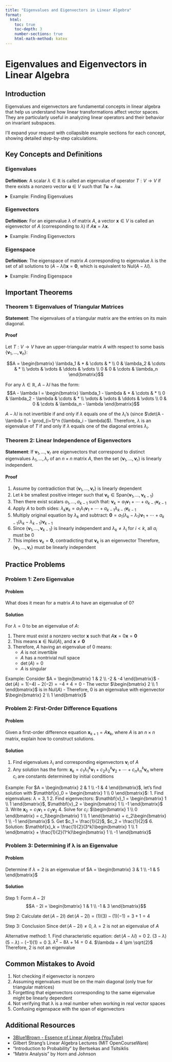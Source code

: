 ```yaml
---
title: "Eigenvalues and Eigenvectors in Linear Algebra"
format:
  html:
    toc: true
    toc-depth: 3
    number-sections: true
    html-math-method: katex
---
```


# Eigenvalues and Eigenvectors in Linear Algebra

## Introduction

Eigenvalues and eigenvectors are fundamental concepts in linear algebra that help us understand how linear transformations affect vector spaces. They are particularly useful in analyzing linear operators and their behavior on invariant subspaces.

I'll expand your request with collapsible example sections for each concept, showing detailed step-by-step calculations.

## Key Concepts and Definitions

### Eigenvalues
::: {.callout-note}
**Definition**: A scalar $\lambda \in \mathbb{R}$ is called an eigenvalue of operator $T: V \to V$ if there exists a nonzero vector $\mathbf{u} \in V$ such that $T\mathbf{u} = \lambda\mathbf{u}$.
:::

<details>
<summary>Example: Finding Eigenvalues</summary>

Let's find the eigenvalues of matrix $A = \begin{pmatrix} 3 & 1 \\ 1 & 3 \end{pmatrix}$

1) Set up characteristic equation: $det(A - \lambda I) = 0$

2) Expand determinant:
   $$det\begin{pmatrix} 3-\lambda & 1 \\ 1 & 3-\lambda \end{pmatrix} = 0$$
   $$(3-\lambda)(3-\lambda) - (1)(1) = 0$$

3) Solve polynomial:
   $$\lambda^2 - 6\lambda + 8 = 0$$
   $$(\lambda - 4)(\lambda - 2) = 0$$
   $$\lambda = 4 \text{ or } \lambda = 2$$

Therefore, the eigenvalues are $\lambda_1 = 4$ and $\lambda_2 = 2$
</details>

### Eigenvectors
::: {.callout-note}
**Definition**: For an eigenvalue $\lambda$ of matrix $A$, a vector $\mathbf{x} \in V$ is called an eigenvector of $A$ (corresponding to $\lambda$) if $A\mathbf{x} = \lambda\mathbf{x}$.
:::

<details>
<summary>Example: Finding Eigenvectors</summary>

Using the same matrix $A = \begin{pmatrix} 3 & 1 \\ 1 & 3 \end{pmatrix}$ and $\lambda_1 = 4$:

1) Set up equation $(A - \lambda I)\mathbf{x} = \mathbf{0}$:
   $$\begin{pmatrix} 3-4 & 1 \\ 1 & 3-4 \end{pmatrix} \begin{pmatrix} x_1 \\ x_2 \end{pmatrix} = \begin{pmatrix} 0 \\ 0 \end{pmatrix}$$

2) Simplify system of equations:
   $$\begin{pmatrix} -1 & 1 \\ 1 & -1 \end{pmatrix} \begin{pmatrix} x_1 \\ x_2 \end{pmatrix} = \begin{pmatrix} 0 \\ 0 \end{pmatrix}$$

3) Solve system:
   $$-x_1 + x_2 = 0$$
   $$x_1 = x_2$$

4) Choose a non-zero solution:
   Let $x_1 = 1$, then $x_2 = 1$
   
Therefore, $\mathbf{v}_1 = \begin{pmatrix} 1 \\ 1 \end{pmatrix}$ is an eigenvector for $\lambda_1 = 4$
</details>

### Eigenspace
::: {.callout-note}
**Definition**: The eigenspace of matrix $A$ corresponding to eigenvalue $\lambda$ is the set of all solutions to $(A - \lambda I)\mathbf{x} = \mathbf{0}$, which is equivalent to $\text{Nul}(A - \lambda I)$.
:::

<details>
<summary>Example: Finding Eigenspace</summary>

For the same matrix $A = \begin{pmatrix} 3 & 1 \\ 1 & 3 \end{pmatrix}$ and $\lambda_1 = 4$:

1) Form $A - \lambda I$:
   $$A - 4I = \begin{pmatrix} -1 & 1 \\ 1 & -1 \end{pmatrix}$$

2) Find general solution to $(A - 4I)\mathbf{x} = \mathbf{0}$:
   $$\begin{pmatrix} -1 & 1 \\ 1 & -1 \end{pmatrix} \begin{pmatrix} x_1 \\ x_2 \end{pmatrix} = \begin{pmatrix} 0 \\ 0 \end{pmatrix}$$

3) Row reduce to find basis:
   - From earlier, we found $x_1 = x_2$
   - Let $t$ be a free parameter

4) Express eigenspace:
   $$E_4 = \text{span}\left\{\begin{pmatrix} 1 \\ 1 \end{pmatrix}\right\}$$
   $$= \left\{t\begin{pmatrix} 1 \\ 1 \end{pmatrix} : t \in \mathbb{R}\right\}$$

This is the complete eigenspace corresponding to $\lambda_1 = 4$
</details>

## Important Theorems

### Theorem 1: Eigenvalues of Triangular Matrices
**Statement**: The eigenvalues of a triangular matrix are the entries on its main diagonal.

::: {.callout-note}
#### Proof
Let $T: V \to V$ have an upper-triangular matrix $A$ with respect to some basis $\{\mathbf{v}_1, \ldots, \mathbf{v}_n\}$:

$$A = \begin{bmatrix} 
\lambda_1 & * & \cdots & * \\
0 & \lambda_2 & \cdots & * \\
\vdots & \vdots & \ddots & \vdots \\
0 & 0 & \cdots & \lambda_n
\end{bmatrix}$$

For any $\lambda \in \mathbb{R}$, $A - \lambda I$ has the form:
$$A - \lambda I = \begin{bmatrix} 
\lambda_1 - \lambda & * & \cdots & * \\
0 & \lambda_2 - \lambda & \cdots & * \\
\vdots & \vdots & \ddots & \vdots \\
0 & 0 & \cdots & \lambda_n - \lambda
\end{bmatrix}$$

$A - \lambda I$ is not invertible if and only if $\lambda$ equals one of the $\lambda_i$'s (since $\det(A - \lambda I) = \prod_{i=1}^n (\lambda_i - \lambda)$).
Therefore, $\lambda$ is an eigenvalue of $T$ if and only if $\lambda$ equals one of the diagonal entries $\lambda_i$.
:::

### Theorem 2: Linear Independence of Eigenvectors
**Statement**: If $\mathbf{v}_1, \ldots, \mathbf{v}_r$ are eigenvectors that correspond to distinct eigenvalues $\lambda_1, \ldots, \lambda_r$ of an $n \times n$ matrix $A$, then the set $\{\mathbf{v}_1, \ldots, \mathbf{v}_r\}$ is linearly independent.

::: {.callout-note}
#### Proof
1. Assume by contradiction that $\{\mathbf{v}_1, \ldots, \mathbf{v}_r\}$ is linearly dependent
2. Let $k$ be smallest positive integer such that $\mathbf{v}_k \in \text{Span}\{\mathbf{v}_1, \ldots, \mathbf{v}_{k-1}\}$
3. Then there exist scalars $a_1, \ldots, a_{k-1}$ such that:
   $\mathbf{v}_k = a_1\mathbf{v}_1 + \cdots + a_{k-1}\mathbf{v}_{k-1}$
4. Apply $A$ to both sides:
   $\lambda_k\mathbf{v}_k = a_1\lambda_1\mathbf{v}_1 + \cdots + a_{k-1}\lambda_{k-1}\mathbf{v}_{k-1}$
5. Multiply original equation by $\lambda_k$ and subtract:
   $\mathbf{0} = a_1(\lambda_k - \lambda_1)\mathbf{v}_1 + \cdots + a_{k-1}(\lambda_k - \lambda_{k-1})\mathbf{v}_{k-1}$
6. Since $\{\mathbf{v}_1, \ldots, \mathbf{v}_{k-1}\}$ is linearly independent and $\lambda_k \neq \lambda_i$ for $i < k$, all $a_i$ must be 0
7. This implies $\mathbf{v}_k = \mathbf{0}$, contradicting that $\mathbf{v}_k$ is an eigenvector
Therefore, $\{\mathbf{v}_1, \ldots, \mathbf{v}_r\}$ must be linearly independent
:::

## Practice Problems

### Problem 1: Zero Eigenvalue

::: {.callout-note collapse="true"}
#### Problem
What does it mean for a matrix $A$ to have an eigenvalue of 0?

#### Solution
For $\lambda = 0$ to be an eigenvalue of $A$:

1. There must exist a nonzero vector $\mathbf{x}$ such that $A\mathbf{x} = 0\mathbf{x} = \mathbf{0}$
2. This means $\mathbf{x} \in \text{Nul}(A)$, and $\mathbf{x} \neq \mathbf{0}$
3. Therefore, $A$ having an eigenvalue of 0 means:
   - $A$ is not invertible
   - $A$ has a nontrivial null space
   - $\det(A) = 0$
   - $A$ is singular

Example:
Consider $A = \begin{bmatrix} 1 & 2 \\ -2 & -4 \end{bmatrix}$
- $\det(A) = 1(-4) - 2(-2) = -4 + 4 = 0$
- The vector $\begin{bmatrix} 2 \\ 1 \end{bmatrix}$ is in $\text{Nul}(A)$
- Therefore, 0 is an eigenvalue with eigenvector $\begin{bmatrix} 2 \\ 1 \end{bmatrix}$
:::

### Problem 2: First-Order Difference Equations

::: {.callout-note collapse="true"}
#### Problem
Given a first-order difference equation $\mathbf{x}_{k+1} = A\mathbf{x}_k$, where $A$ is an $n\times n$ matrix, explain how to construct solutions.

#### Solution
1. Find eigenvalues $\lambda_i$ and corresponding eigenvectors $\mathbf{v}_i$ of $A$
2. Any solution has the form:
   $\mathbf{x}_k = c_1\lambda_1^k\mathbf{v}_1 + c_2\lambda_2^k\mathbf{v}_2 + \cdots + c_n\lambda_n^k\mathbf{v}_n$
   where $c_i$ are constants determined by initial conditions

Example:
For $A = \begin{bmatrix} 2 & 1 \\ -1 & 4 \end{bmatrix}$, let's find solution with $\mathbf{x}_0 = \begin{bmatrix} 1 \\ 0 \end{bmatrix}$:
1. Find eigenvalues: $\lambda = 3,1$
2. Find eigenvectors: $\mathbf{v}_1 = \begin{bmatrix} 1 \\ 1 \end{bmatrix}$, $\mathbf{v}_2 = \begin{bmatrix} 1 \\ -1 \end{bmatrix}$
3. Write $\mathbf{x}_0 = c_1\mathbf{v}_1 + c_2\mathbf{v}_2$
4. Solve for $c_i$: $\begin{bmatrix} 1 \\ 0 \end{bmatrix} = c_1\begin{bmatrix} 1 \\ 1 \end{bmatrix} + c_2\begin{bmatrix} 1 \\ -1 \end{bmatrix}$
5. Get $c_1 = \frac{1}{2}$, $c_2 = \frac{1}{2}$
6. Solution: $\mathbf{x}_k = \frac{1}{2}(3^k)\begin{bmatrix} 1 \\ 1 \end{bmatrix} + \frac{1}{2}(1^k)\begin{bmatrix} 1 \\ -1 \end{bmatrix}$
:::

### Problem 3: Determining if λ is an Eigenvalue

::: {.callout-note collapse="true"}
#### Problem
Determine if $\lambda = 2$ is an eigenvalue of $A = \begin{bmatrix} 3 & 1 \\ -1 & 5 \end{bmatrix}$

#### Solution
Step 1: Form $A - 2I$
$$A - 2I = \begin{bmatrix} 1 & 1 \\ -1 & 3 \end{bmatrix}$$

Step 2: Calculate $\det(A - 2I)$
$\det(A - 2I) = (1)(3) - (1)(-1) = 3 + 1 = 4$

Step 3: Conclusion
Since $\det(A - 2I) \neq 0$, $\lambda = 2$ is not an eigenvalue of $A$

Alternative method:
1. Find characteristic equation: $\det(A - \lambda I) = 0$
2. $(3-\lambda)(5-\lambda) - (-1)(1) = 0$
3. $\lambda^2 - 8\lambda + 14 = 0$
4. $\lambda = 4 \pm \sqrt{2}$
Therefore, 2 is not an eigenvalue
:::

## Common Mistakes to Avoid

1. Not checking if eigenvector is nonzero
2. Assuming eigenvalues must be on the main diagonal (only true for triangular matrices)
3. Forgetting that eigenvectors corresponding to the same eigenvalue might be linearly dependent
4. Not verifying that λ is a real number when working in real vector spaces
5. Confusing eigenspace with the span of eigenvectors

## Additional Resources

- [3Blue1Brown - Essence of Linear Algebra (YouTube)](https://www.youtube.com/watch?v=kjBOesZCoqc)
- Gilbert Strang's Linear Algebra Lectures (MIT OpenCourseWare)
- "Introduction to Probability" by Bertsekas and Tsitsiklis
- "Matrix Analysis" by Horn and Johnson